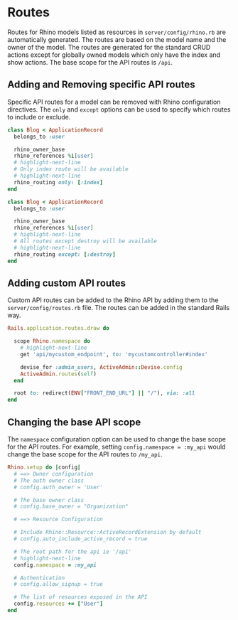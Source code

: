 # Routes

Routes for Rhino models listed as resources in `server/config/rhino.rb` are automatically generated. The routes are based on the model name and the owner of the model. The routes are generated for the standard CRUD actions except for globally owned models which only have the index and show actions. The base scope for the API routes is `/api`.

## Adding and Removing specific API routes

Specific API routes for a model can be removed with Rhino configuration directives. The `only` and `except` options can be used to specify which routes to include or exclude.

```ruby
class Blog < ApplicationRecord
  belongs_to :user

  rhino_owner_base
  rhino_references %i[user]
  # highlight-next-line
  # Only index route will be available
  # highlight-next-line
  rhino_routing only: [:index]
end
```

```ruby
class Blog < ApplicationRecord
  belongs_to :user

  rhino_owner_base
  rhino_references %i[user]
  # highlight-next-line
  # All routes except destroy will be available
  # highlight-next-line
  rhino_routing except: [:destroy]
end
```

## Adding custom API routes

Custom API routes can be added to the Rhino API by adding them to the `server/config/routes.rb` file. The routes can be added in the standard Rails way.

```ruby title="server/config/routes.rb"
Rails.application.routes.draw do

  scope Rhino.namespace do
    # highlight-next-line
    get 'api/mycustom_endpoint', to: 'mycustomcontroller#index'

    devise_for :admin_users, ActiveAdmin::Devise.config
    ActiveAdmin.routes(self)
  end

  root to: redirect(ENV["FRONT_END_URL"] || "/"), via: :all
end
```

## Changing the base API scope

The `namespace` configuration option can be used to change the base scope for the API routes. For example, setting `config.namespace = :my_api` would change the base scope for the API routes to `/my_api`.

```ruby title="server/config/rhino.rb"
Rhino.setup do |config|
  # ==> Owner configuration
  # The auth owner class
  # config.auth_owner = 'User'

  # The base owner class
  # config.base_owner = "Organization"

  # ==> Resource Configuration

  # Include Rhino::Resource::ActiveRecordExtension by default
  # config.auto_include_active_record = true

  # The root path for the api ie '/api'
  # highlight-next-line
  config.namespace = :my_api

  # Authentication
  # config.allow_signup = true

  # The list of resources exposed in the API
  config.resources += ["User"]
end
```
